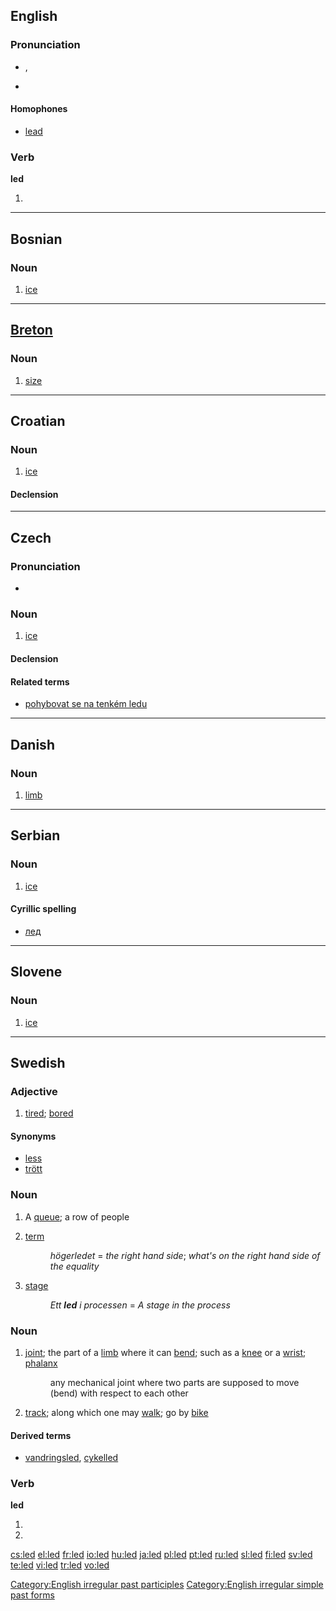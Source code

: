 {{see|LED}}
==English==

{{rank|natural|laid|cold|518|led|low|American|bad}}

===Pronunciation===
*{{IPA|/'lεd/}}, {{SAMPA|/"lEd/}}
*{{audio|en-us-led.ogg|Audio (US)}}
*:{{rhymes|ɛd}}

====Homophones====
*[[lead]]

===Verb===
'''led'''

# {{past of|[[lead]]}}

[[Category:English irregular past participles]]
[[Category:English irregular simple past forms]]

----

==Bosnian==

===Noun===
{{infl|bs|noun|g=m}}

# [[ice]]

----

==[[Breton]]==

===Noun===
{{infl|br|noun|g=m}}

# [[size]]

----

==Croatian==

===Noun===
{{hr-noun|g=m|ledovi}}

# [[ice]]

====Declension====
{{hr-decl-noun
|led|ledovi
|leda|ledova
|ledu|ledovima
|led|ledove
|ledu|ledovi
|ledu|ledovima
|ledom|ledovima
}}
	
----

==Czech==

===Pronunciation===
*{{IPA|/lɛt/}}

===Noun===
{{infl|cs|noun|g=m|inanimate}}

# [[ice]]

====Declension====
{{cs-noun|led|ledu|ledu|led|lede|ledu|ledem|ledy|ledů|ledům|ledy|ledy|ledech|ledy}}

====Related terms====
*[[pohybovat se na tenkém ledu]]

----

==Danish==

===Noun===
{{infl|da|noun}}

# [[limb]]

----

==Serbian==

===Noun===
{{infl|sr|noun|g=m}}

# [[ice]]

====Cyrillic spelling====
*[[лед#Serbian|лед]]

----

==Slovene==

===Noun===
{{infl|sl|noun|g=m}}

# [[ice]]

----

==Swedish==

===Adjective===
{{sv-adj-reg|2=lett}}
{{infl|sv|adjective}}

# [[tired]]; [[bored]]

====Synonyms====
*[[less]]
*[[trött]]

===Noun===
{{sv-noun-n-zero|}}
{{infl|sv|noun}}

# A [[queue]]; a row of people
# {{mathematics|lang=sv}} [[term]]
#: ''högerledet'' = ''the right hand side''; ''what's on the right hand side of the equality''
# [[stage]]
#: ''Ett '''led''' i processen'' = ''A stage in the process''

===Noun===
{{sv-noun-reg-r-c|2=lede}}
{{infl|sv|noun|g=c}}

# [[joint]]; the part of a [[limb]] where it can [[bend]]; such as a [[knee]] or a [[wrist]]; [[phalanx]]
#: any mechanical joint where two parts are supposed to move (bend) with respect to each other
# [[track]]; along which one may [[walk]]; go by [[bike]]

====Derived terms====
*{{sense|track}} [[vandringsled]], [[cykelled]]

===Verb===
'''led'''

# {{form of|Past tense|[[lida]]}}
# {{form of|Imperative of|[[leda]]}}

[[cs:led]]
[[el:led]]
[[fr:led]]
[[io:led]]
[[hu:led]]
[[ja:led]]
[[pl:led]]
[[pt:led]]
[[ru:led]]
[[sl:led]]
[[fi:led]]
[[sv:led]]
[[te:led]]
[[vi:led]]
[[tr:led]]
[[vo:led]]